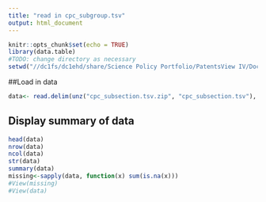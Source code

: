 ```yaml
---
title: "read in cpc_subgroup.tsv"
output: html_document
---
```


```r
knitr::opts_chunk$set(echo = TRUE)
library(data.table)
#TODO: change directory as necessary
setwd("//dc1fs/dc1ehd/share/Science Policy Portfolio/PatentsView IV/Documentation/Tables/20200331")
```

##Load in data
```r
data<- read.delim(unz("cpc_subsection.tsv.zip", "cpc_subsection.tsv"), header=TRUE, sep ="\t", comment.char="#",  stringsAsFactors = FALSE, quote="", fill = FALSE)
```

## Display summary of data
```r
head(data)
nrow(data)
ncol(data)
str(data)
summary(data)
missing<-sapply(data, function(x) sum(is.na(x)))
#View(missing)
#View(data)

```